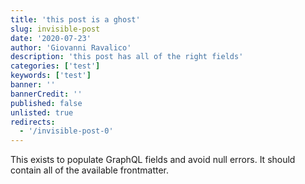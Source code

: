 ```yaml
---
title: 'this post is a ghost'
slug: invisible-post
date: '2020-07-23'
author: 'Giovanni Ravalico'
description: 'this post has all of the right fields'
categories: ['test']
keywords: ['test']
banner: ''
bannerCredit: ''
published: false
unlisted: true
redirects:
  - '/invisible-post-0'
---
```


This exists to populate GraphQL fields and avoid null errors. It should contain
all of the available frontmatter.
